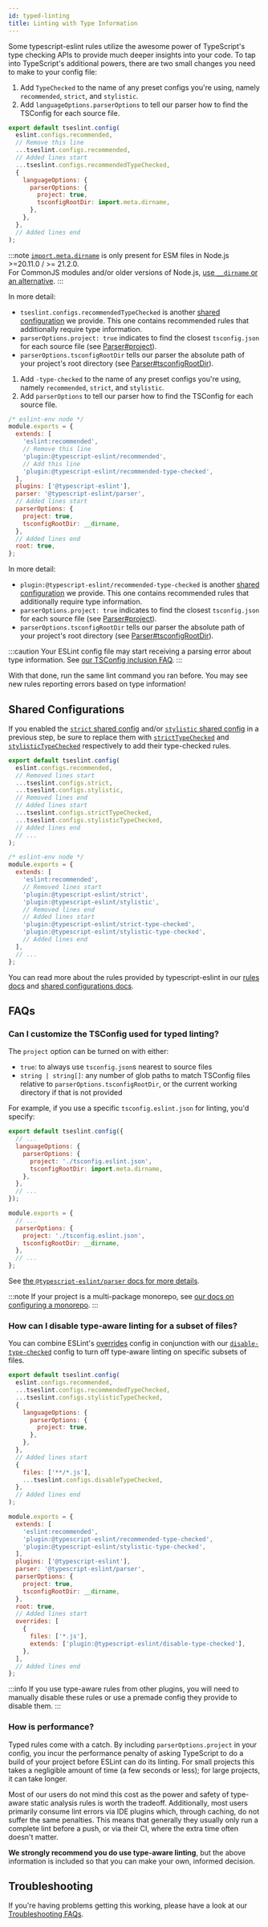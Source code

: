 ```yaml
---
id: typed-linting
title: Linting with Type Information
---
```



Some typescript-eslint rules utilize the awesome power of TypeScript's type checking APIs to provide much deeper insights into your code.
To tap into TypeScript's additional powers, there are two small changes you need to make to your config file:

<Tabs groupId="eslint-config">
<TabItem value="Flat Config">

1. Add `TypeChecked` to the name of any preset configs you're using, namely `recommended`, `strict`, and `stylistic`.
2. Add `languageOptions.parserOptions` to tell our parser how to find the TSConfig for each source file.

```js title="eslint.config.mjs"
export default tseslint.config(
  eslint.configs.recommended,
  // Remove this line
  ...tseslint.configs.recommended,
  // Added lines start
  ...tseslint.configs.recommendedTypeChecked,
  {
    languageOptions: {
      parserOptions: {
        project: true,
        tsconfigRootDir: import.meta.dirname,
      },
    },
  },
  // Added lines end
);
```

:::note
[`import.meta.dirname`](https://nodejs.org/api/esm.html#importmetadirname) is only present for ESM files in Node.js >=20.11.0 / >= 21.2.0.<br />
For CommonJS modules and/or older versions of Node.js, [use `__dirname` or an alternative](https://stackoverflow.com/questions/46745014/alternative-for-dirname-in-node-js-when-using-es6-modules).
:::

In more detail:

- `tseslint.configs.recommendedTypeChecked` is another [shared configuration](../users/Shared_Configurations.mdx) we provide. This one contains recommended rules that additionally require type information.
- `parserOptions.project: true` indicates to find the closest `tsconfig.json` for each source file (see [Parser#project](../packages/Parser.mdx#project)).
- `parserOptions.tsconfigRootDir` tells our parser the absolute path of your project's root directory (see [Parser#tsconfigRootDir](../packages/Parser.mdx#tsconfigrootdir)).

</TabItem>
<TabItem value="Legacy Config">

1. Add `-type-checked` to the name of any preset configs you're using, namely `recommended`, `strict`, and `stylistic`.
2. Add `parserOptions` to tell our parser how to find the TSConfig for each source file.

```js title=".eslintrc.cjs"
/* eslint-env node */
module.exports = {
  extends: [
    'eslint:recommended',
    // Remove this line
    'plugin:@typescript-eslint/recommended',
    // Add this line
    'plugin:@typescript-eslint/recommended-type-checked',
  ],
  plugins: ['@typescript-eslint'],
  parser: '@typescript-eslint/parser',
  // Added lines start
  parserOptions: {
    project: true,
    tsconfigRootDir: __dirname,
  },
  // Added lines end
  root: true,
};
```

In more detail:

- `plugin:@typescript-eslint/recommended-type-checked` is another [shared configuration](../users/Shared_Configurations.mdx) we provide. This one contains recommended rules that additionally require type information.
- `parserOptions.project: true` indicates to find the closest `tsconfig.json` for each source file (see [Parser#project](../packages/Parser.mdx#project)).
- `parserOptions.tsconfigRootDir` tells our parser the absolute path of your project's root directory (see [Parser#tsconfigRootDir](../packages/Parser.mdx#tsconfigrootdir)).

</TabItem>
</Tabs>

:::caution
Your ESLint config file may start receiving a parsing error about type information.
See [our TSConfig inclusion FAQ](../troubleshooting/faqs/General.mdx#i-get-errors-telling-me-eslint-was-configured-to-run--however-that-tsconfig-does-not--none-of-those-tsconfigs-include-this-file).
:::

With that done, run the same lint command you ran before.
You may see new rules reporting errors based on type information!

## Shared Configurations

If you enabled the [`strict` shared config](../users/Shared_Configurations.mdx#strict) and/or [`stylistic` shared config](../users/Shared_Configurations.mdx#stylistic) in a previous step, be sure to replace them with [`strictTypeChecked`](../users/Shared_Configurations.mdx#strict-type-checked) and [`stylisticTypeChecked`](../users/Shared_Configurations.mdx#stylistic-type-checked) respectively to add their type-checked rules.

<Tabs groupId="eslint-config">
<TabItem value="Flat Config">

```js title="eslint.config.mjs"
export default tseslint.config(
  eslint.configs.recommended,
  // Removed lines start
  ...tseslint.configs.strict,
  ...tseslint.configs.stylistic,
  // Removed lines end
  // Added lines start
  ...tseslint.configs.strictTypeChecked,
  ...tseslint.configs.stylisticTypeChecked,
  // Added lines end
  // ...
);
```

</TabItem>
<TabItem value="Legacy Config">

```js title=".eslintrc.cjs"
/* eslint-env node */
module.exports = {
  extends: [
    'eslint:recommended',
    // Removed lines start
    'plugin:@typescript-eslint/strict',
    'plugin:@typescript-eslint/stylistic',
    // Removed lines end
    // Added lines start
    'plugin:@typescript-eslint/strict-type-checked',
    'plugin:@typescript-eslint/stylistic-type-checked',
    // Added lines end
  ],
  // ...
};
```

</TabItem>
</Tabs>

You can read more about the rules provided by typescript-eslint in our [rules docs](/rules) and [shared configurations docs](../users/Shared_Configurations.mdx).

## FAQs

### Can I customize the TSConfig used for typed linting?

The `project` option can be turned on with either:

- `true`: to always use `tsconfig.json`s nearest to source files
- `string | string[]`: any number of glob paths to match TSConfig files relative to `parserOptions.tsconfigRootDir`, or the current working directory if that is not provided

For example, if you use a specific `tsconfig.eslint.json` for linting, you'd specify:

<Tabs groupId="eslint-config">
<TabItem value="Flat Config">

```js title="eslint.config.mjs"
export default tseslint.config({
  // ...
  languageOptions: {
    parserOptions: {
      project: './tsconfig.eslint.json',
      tsconfigRootDir: import.meta.dirname,
    },
  },
  // ...
});
```

</TabItem>
<TabItem value="Legacy Config">

```js title=".eslintrc.js"
module.exports = {
  // ...
  parserOptions: {
    project: './tsconfig.eslint.json',
    tsconfigRootDir: __dirname,
  },
  // ...
};
```

</TabItem>
</Tabs>

See [the `@typescript-eslint/parser` docs for more details](../packages/Parser.mdx#project).

:::note
If your project is a multi-package monorepo, see [our docs on configuring a monorepo](../troubleshooting/typed-linting/Monorepos.mdx).
:::

### How can I disable type-aware linting for a subset of files?

You can combine ESLint's [overrides](https://eslint.org/docs/latest/use/configure/configuration-files#configuration-based-on-glob-patterns) config in conjunction with our [`disable-type-checked`](../users/Shared_Configurations.mdx#disable-type-checked) config to turn off type-aware linting on specific subsets of files.

<Tabs groupId="eslint-config">
<TabItem value="Flat Config">

```js title="eslint.config.mjs"
export default tseslint.config(
  eslint.configs.recommended,
  ...tseslint.configs.recommendedTypeChecked,
  ...tseslint.configs.stylisticTypeChecked,
  {
    languageOptions: {
      parserOptions: {
        project: true,
      },
    },
  },
  // Added lines start
  {
    files: ['**/*.js'],
    ...tseslint.configs.disableTypeChecked,
  },
  // Added lines end
);
```

</TabItem>
<TabItem value="Legacy Config">

```js title=".eslintrc.js"
module.exports = {
  extends: [
    'eslint:recommended',
    'plugin:@typescript-eslint/recommended-type-checked',
    'plugin:@typescript-eslint/stylistic-type-checked',
  ],
  plugins: ['@typescript-eslint'],
  parser: '@typescript-eslint/parser',
  parserOptions: {
    project: true,
    tsconfigRootDir: __dirname,
  },
  root: true,
  // Added lines start
  overrides: [
    {
      files: ['*.js'],
      extends: ['plugin:@typescript-eslint/disable-type-checked'],
    },
  ],
  // Added lines end
};
```

</TabItem>
</Tabs>

:::info
If you use type-aware rules from other plugins, you will need to manually disable these rules or use a premade config they provide to disable them.
:::

### How is performance?

Typed rules come with a catch.
By including `parserOptions.project` in your config, you incur the performance penalty of asking TypeScript to do a build of your project before ESLint can do its linting.
For small projects this takes a negligible amount of time (a few seconds or less); for large projects, it can take longer.

Most of our users do not mind this cost as the power and safety of type-aware static analysis rules is worth the tradeoff.
Additionally, most users primarily consume lint errors via IDE plugins which, through caching, do not suffer the same penalties.
This means that generally they usually only run a complete lint before a push, or via their CI, where the extra time often doesn't matter.

**We strongly recommend you do use type-aware linting**, but the above information is included so that you can make your own, informed decision.

## Troubleshooting

If you're having problems getting this working, please have a look at our [Troubleshooting FAQs](../troubleshooting/faqs/General.mdx).
